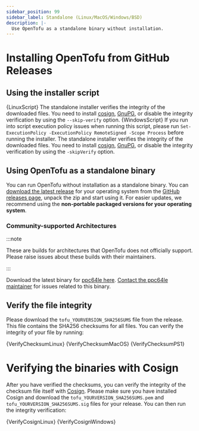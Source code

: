 ```yaml
---
sidebar_position: 99
sidebar_label: Standalone (Linux/MacOS/Windows/BSD)
description: |-
  Use OpenTofu as a standalone binary without installation.
---
```



# Installing OpenTofu from GitHub Releases

## Using the installer script

<Tabs>
    <TabItem value="posix" label="Linux/MacOS/BSD/Unix (POSIX)">
        <CodeBlock language="bash">{LinuxScript}</CodeBlock>
        <Admonition type="info">The standalone installer verifies the integrity of the downloaded files. You need to install <a href="https://docs.sigstore.dev/system_config/installation/">cosign</a>, <a href="https://gnupg.org/">GnuPG</a>, or disable the integrity verification by using the <code>--skip-verify</code> option.</Admonition>
    </TabItem>
    <TabItem value="powershell" label="Windows (PowerShell)">
        <CodeBlock language="powershell">{WindowsScript}</CodeBlock>
        <Admonition type="info">If you run into script execution policy issues when running this script, please run <code>Set-ExecutionPolicy -ExecutionPolicy RemoteSigned -Scope Process</code> before running the installer.</Admonition>
        <Admonition type="info">The standalone installer verifies the integrity of the downloaded files. You need to install <a href="https://docs.sigstore.dev/system_config/installation/">cosign</a>, <a href="https://gnupg.org/">GnuPG</a>, or disable the integrity verification by using the <code>-skipVerify</code> option.</Admonition>
    </TabItem>
</Tabs>


## Using OpenTofu as a standalone binary

You can run OpenTofu without installation as a standalone binary. You can [download the latest release](https://github.com/opentofu/opentofu/releases/latest/) for your operating system from the [GitHub releases page](https://github.com/opentofu/opentofu/releases/latest/), unpack the zip and start using it. For easier updates, we recommend using the **non-portable packaged versions for your operating system**.

### Community-supported Architectures

:::note

These are builds for architectures that OpenTofu does not officially support. Please raise issues about these builds with their maintainers.

:::

Download the latest binary for [ppc64le here](https://ftp2.osuosl.org/pub/ppc64el/opentofu/). [Contact the ppc64le maintainer](mailto:mick@linux.vnet.ibm.com) for issues related to this binary.

## Verify the file integrity

Please download the `tofu_YOURVERSION_SHA256SUMS` file from the release. This file contains the SHA256 checksums for all files. You can verify the integrity of your file by running:

<Tabs>
    <TabItem value="linux" label="Linux (sha256sum)">
        <CodeBlock language="bash">{VerifyChecksumLinux}</CodeBlock>
    </TabItem>
    <TabItem value="macos" label="MacOS (shasum)">
        <CodeBlock language="bash">{VerifyChecksumMacOS}</CodeBlock>
    </TabItem>
    <TabItem value="windows" label="Windows (PowerShell)">
        <CodeBlock language="powershell">{VerifyChecksumPS1}</CodeBlock>
    </TabItem>
</Tabs>

# Verifying the binaries with Cosign

After you have verified the checksums, you can verify the integrity of the checksum file itself with [Cosign](https://docs.sigstore.dev/system_config/installation/). Please make sure you have installed Cosign and download the `tofu_YOURVERSION_SHA256SUMS.pem` and `tofu_YOURVERSION_SHA256SUMS.sig` files for your release. You can then run the integrity verification:

<Tabs>
    <TabItem value="posix" label="Linux/MacOS/BSD/UNIX (POSIX)">
        <CodeBlock language="bash">{VerifyCosignLinux}</CodeBlock>
    </TabItem>
    <TabItem value="powershell" label="Windows (PowerShell)">
        <CodeBlock language="powershell">{VerifyCosignWindows}</CodeBlock>
    </TabItem>
</Tabs>
